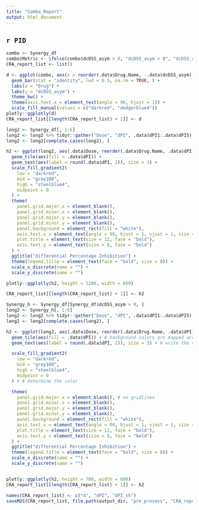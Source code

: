 ```yaml
---
title: "Combo_Report"
output: html_document
---
```

## `r PID`

```r
combo <- Synergy_df
combo$Metric <- ifelse(combo$dcDSS_asym > 0, "dcDSS_asym > 0", "dcDSS_asym < 0")
CRA_report_list <- list()

d <- ggplot(combo, aes(x = reorder(.data$Drug.Name, -.data$dcDSS_asym), y = .data$dcDSS_asym, width = 0.75, fill = .data$Metric)) +
  geom_bar(stat = "identity", lwd = 0.5, na.rm = TRUE, ) +
  labs(x = "Drug") +
  labs(y = "dcDSS_asym") +
  theme_bw() +
  theme(axis.text.x = element_text(angle = 90, hjust = 1)) +
  scale_fill_manual(values = c("darkred", "dodgerblue4"))
plotly::ggplotly(d)
CRA_report_list[[length(CRA_report_list) + 1]] <- d
```


```r

long2 <- Synergy_df[, 1:6]
long2 <- long2 %>% tidyr::gather("Dose", "dPI", .data$dPI1:.data$dPI5)
long2 <- long2[complete.cases(long2), ]

h2 <- ggplot(long2, aes(.data$Dose, reorder(.data$Drug.Name, .data$dPI), label1 = .data$Dose)) +
  geom_tile(aes(fill = .data$dPI)) +
  geom_text(aes(label = round(.data$dPI, 2)), size = 3) +
  scale_fill_gradient2(
    low = "darkred",
    mid = "gray100",
    high = "steelblue4",
    midpoint = 0
  ) +
  theme(
    panel.grid.major.x = element_blank(),
    panel.grid.minor.x = element_blank(),
    panel.grid.major.y = element_blank(),
    panel.grid.minor.y = element_blank(),
    panel.background = element_rect(fill = "white"),
    axis.text.x = element_text(angle = 90, hjust = 1, vjust = 1, size = 8, face = "bold"),
    plot.title = element_text(size = 12, face = "bold"),
    axis.text.y = element_text(size = 8, face = "bold")
  ) +
  ggtitle("differential Percentage Inhibition") +
  theme(legend.title = element_text(face = "bold", size = 8)) +
  scale_x_discrete(name = "") +
  scale_y_discrete(name = "")

plotly::ggplotly(h2, height = 1200, width = 600)

CRA_report_list[[length(CRA_report_list) + 1]] <- h2
```


```r
Synergy_h <- Synergy_df[Synergy_df$dcDSS_asym > 0, ]
long2 <- Synergy_h[, 1:6]
long2 <- long2 %>% tidyr::gather("Dose", "dPI", .data$dPI1:.data$dPI5)
long2 <- long2[complete.cases(long2), ]

h2 <- ggplot(long2, aes(.data$Dose, reorder(.data$Drug.Name, .data$dPI), label1 = .data$Dose)) + # x and y axes => Var1 and Var2
  geom_tile(aes(fill = .data$dPI)) + # background colors are mapped according to the Readout column
  geom_text(aes(label = round(.data$dPI, 2)), size = 3) + # write the values

  scale_fill_gradient2(
    low = "darkred",
    mid = "gray100",
    high = "steelblue4",
    midpoint = 0
  ) + # determine the color

  theme(
    panel.grid.major.x = element_blank(), # no gridlines
    panel.grid.minor.x = element_blank(),
    panel.grid.major.y = element_blank(),
    panel.grid.minor.y = element_blank(),
    panel.background = element_rect(fill = "white"),
    axis.text.x = element_text(angle = 90, hjust = 1, vjust = 1, size = 8, face = "bold"),
    plot.title = element_text(size = 12, face = "bold"),
    axis.text.y = element_text(size = 8, face = "bold")
  ) +
  ggtitle("differential Percentage Inhibition") +
  theme(legend.title = element_text(face = "bold", size = 8)) +
  scale_x_discrete(name = "") +
  scale_y_discrete(name = "")


plotly::ggplotly(h2, height = 700, width = 600)
CRA_report_list[[length(CRA_report_list) + 1]] <- h2

names(CRA_report_list) <- c("d", "dPI", "dPI_sh")
saveRDS(CRA_report_list, file.path(output_dir, "pre_process", "CRA_report_list.rds"))
```
